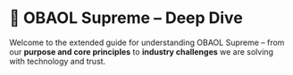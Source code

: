 # 📘 OBAOL Supreme – Deep Dive

Welcome to the extended guide for understanding OBAOL Supreme – from our **purpose and core principles** to **industry challenges** we are solving with technology and trust.
